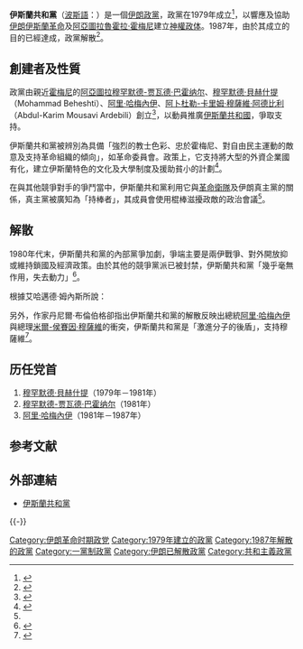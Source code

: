 {{Infobox political party
|colorcode = black
|native_name = حزب جمهوری اسلامی
|name = 伊斯蘭共和黨
|party_logo = [[Image:Coat_of_arms_of_Iran.svg|150px]]
|founded = 1979年2月18日
|dissolved = 1987年5月15日
|founder = [[穆罕默德·貝赫什提|穆罕默德·貝赫什提]]
|ideology = [[伊斯蘭主義|伊斯蘭主義]]<br />[[共和主義|共和主義]]<br />[[民族主義|民族主義]]
|position =[[极右翼|极右翼]]
|religion=[[伊斯兰教|伊斯兰教]][[什叶派|什叶派]][[十二伊玛目派|十二伊玛目派]]
|international = 
|predecessor = 
|successor = 
|colours = 
|slogan=“一个民族，一个宗教，一种秩序，一个领袖”
|country=伊朗
}}

'''伊斯蘭共和黨'''（[[波斯語|波斯語]]：'''{{lang|fa|حزب جمهوری اسلامی}}'''）是一個[[伊朗|伊朗]][[政黨|政黨]]，政黨在1979年成立<ref>{{cite book | title=''Political terrorism: a new guide to actors, authors, concepts, data bases, theories, & literature'' | publisher=Transaction Publishers | author=Alex Peter Schmid、A. J. Jongman | year=2005年 | pages=第579頁 | isbn=1412804698 | language= en}}</ref>，以響應及協助[[伊朗伊斯蘭革命|伊朗伊斯蘭革命]]及[[阿亞圖拉|阿亞圖拉]][[魯霍拉·穆薩維·霍梅尼|魯霍拉·霍梅尼]]建立[[神权政治|神權政体]]。1987年，由於其成立的目的已經達成，政黨解散<ref>{{cite book | title=''Memoirs of Huseyn Shaheed Suhrawardy with a brief account of his life and work'' | publisher=University Press | author=Huseyn Shaheed Suhrawardy | year=1987年 | pages=第65頁 | language= en}}</ref>。

== 創建者及性質 ==

政黨由親近[[魯霍拉·穆薩維·霍梅尼|霍梅尼]]的[[什葉派宗教學者等級|阿亞圖拉]][[穆罕默德-贾瓦德·巴霍纳尔|穆罕默德-贾瓦德·巴霍纳尔]]、[[穆罕默德·貝赫什提|穆罕默德·貝赫什提]]（Mohammad Beheshti）、[[阿里·哈梅內伊|阿里·哈梅內伊]]、[[阿卜杜勒-卡里姆·穆薩維·阿德比利|阿卜杜勒-卡里姆·穆薩維·阿德比利]]（Abdul-Karim Mousavi Ardebili）創立<ref>{{cite book | title=''Religious minorities in Iran'' | publisher=Cambridge University Press | author=Eliz Sanasarian | year=2000年 | pages=第17頁 | isbn=0521770734 | language = en}}</ref>，以動員推廣[[伊斯蘭共和國|伊斯蘭共和國]]，爭取支持。

伊斯蘭共和黨被辨別為具備「強烈的教士色彩、忠於霍梅尼、對自由民主運動的敵意及支持革命組織的傾向」，如革命委員會。政策上，它支持將大型的外資企業國有化，建立伊斯蘭特色的文化及大學制度及援助貧小的計劃<ref name="Bakhash">{{cite book | title=Reign of the Ayatollahs | url=https://archive.org/details/reignofayatolla00bakh_0 | author=Shaul Bakhash | year=1984年 | pages=第67頁 | language=en}}</ref>。

在與其他競爭對手的爭鬥當中，伊斯蘭共和黨利用它與[[伊斯蘭革命衛隊|革命衛隊]]及伊朗真主黨的關係，真主黨被廣知為「持棒者」，其成員會使用棍棒滋擾政敵的政治會議<ref name="Bakhash"/>。

== 解散 ==

1980年代末，伊斯蘭共和黨的內部黨爭加劇，爭端主要是兩伊戰爭、對外開放抑或維持鎖國及經濟政策。由於其他的競爭黨派已被封禁，伊斯蘭共和黨「幾乎毫無作用，失去動力」<ref>{{cite book | title=Modern Iran: roots and results of revolution | url=https://archive.org/details/moderniranrootsr00kedd | publisher=Yale University Press | author=Nikki R. Keddie、Yann Richard | year=2006年 | pages=第259-260頁 | isbn=0300121059 | language = en}}</ref>。

根據艾哈邁德·姆內斯所說：

{{Cquote|當一黨之下的神權國家和一統理念已達成共識，伊斯蘭共和黨在宗教權利上的分歧便突顯出來，例如教派掌權的程度（[[法基赫的監護|法基赫的監護]]）的爭論。<ref>{{cite web | url=http://acpss.ahram.org.eg/eng/ahram/2004/7/5/EGYP1.HTM | title=The power shift within Iran's rightwing | publisher=Al-Ahram Center for Political & Strategic Studies | date=08-06-2004 | accessdate=May 6, 2011 | author=Ahmad Mneisi | language=en | deadurl=yes | archiveurl=https://web.archive.org/web/20090123190350/http://acpss.ahram.org.eg/eng/ahram/2004/7/5/EGYP1.HTM | archivedate=2009年1月23日 }}</ref>}}

另外，作家丹尼爾·布倫伯格卻指出伊斯蘭共和黨的解散反映出總統[[阿里·哈梅內伊|阿里·哈梅內伊]]與總理[[米爾-侯賽因·穆薩維|米爾-侯賽因·穆薩維]]的衝突，伊斯蘭共和黨是「激進分子的後盾」，支持穆薩維<ref>{{cite book | title=''Reinventing Khomeini: the struggle for reform in Iran'' | url=https://archive.org/details/reinventingkhome0000brum | publisher=University of Chicago Press | author=Daniel Brumberg | year=2001 | pages=第134頁 | isbn=0226077586 | language = en}}</ref>。

== 历任党首 ==
# [[穆罕默德·貝赫什提|穆罕默德·貝赫什提]]（1979年－1981年） 
# [[穆罕默德-贾瓦德·巴霍纳尔|穆罕默德-贾瓦德·巴霍纳尔]]（1981年）
# [[阿里·哈梅內伊|阿里·哈梅內伊]]（1981年－1987年）

== 参考文献 ==
{{Reflist|2}}

== 外部連結 ==
* {{en}}[http://www.country-studies.com/iran/islamic-republican-party.html 伊斯蘭共和黨] {{Wayback|url=http://www.country-studies.com/iran/islamic-republican-party.html |date=20141011033512 }}

{{-}}
{{伊朗政黨}}

[[Category:伊朗革命时期政党|Category:伊朗革命时期政党]]
[[Category:1979年建立的政黨|Category:1979年建立的政黨]]
[[Category:1987年解散的政黨|Category:1987年解散的政黨]]
[[Category:一黨制政黨|Category:一黨制政黨]]
[[Category:伊朗已解散政黨|Category:伊朗已解散政黨]]
[[Category:共和主義政黨|Category:共和主義政黨]]